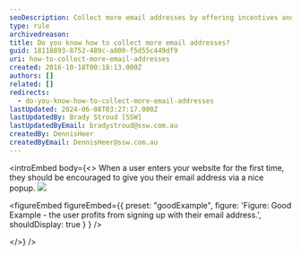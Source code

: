 ```yaml
---
seoDescription: Collect more email addresses by offering incentives and creating a seamless sign-up experience through a well-designed popup.
type: rule
archivedreason:
title: Do you know how to collect more email addresses?
guid: 18118893-8752-489c-a800-f5d55c449df9
uri: how-to-collect-more-email-addresses
created: 2016-10-18T00:18:13.000Z
authors: []
related: []
redirects:
  - do-you-know-how-to-collect-more-email-addresses
lastUpdated: 2024-06-08T03:27:17.000Z
lastUpdatedBy: Brady Stroud [SSW]
lastUpdatedByEmail: bradystroud@ssw.com.au
createdBy: DennisHeer
createdByEmail: DennisHeer@ssw.com.au
---
```


<introEmbed
  body={<>
When a user enters your website for the first time, they should be encouraged to give you their email address via a nice popup.
![](/uploads/rules/how-to-collect-more-email-addresses/goodExampleEmailCollection.jpg)

<figureEmbed figureEmbed={{
  preset: "goodExample",
  figure: 'Figure: Good Example - the user profits from signing up with their email address.',
  shouldDisplay: true
} } />

  </>}
/>
